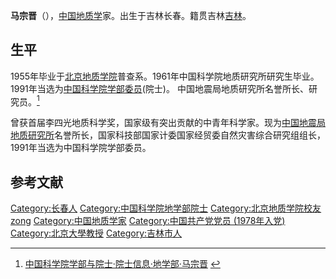 {{Expand|time=2012-03-29T01:53:32+00:00 }}
{{Infobox person
| 姓名     = 马宗晋
| 图像     = 
| 图像替代 = 
| 图像说明 = 
| 出生日期 = {{bda|1933|1|4}}
| 出生地   = 吉林长春
| 死亡日期 = <!-- {{Death date and age|YYYY|MM|DD|YYYY|MM|DD}}（死亡在前，出生在后） -->
| 死亡地   = 
| 国籍       = {{PRC}}
| 籍贯       = 吉林吉林
| 别名     = 
| 知名于   = 
| 职业     = [[地质学|地质学]]家
| 母校 = [[北京地质学院|北京地质学院]]
}}

'''马宗晋'''（{{bd|1933年|1月4日||}}），[[中国|中国]][[地质学|地质学]]家。出生于吉林长春。籍贯吉林[[吉林|吉林]]。

== 生平 ==
1955年毕业于[[北京地质学院|北京地质学院]]普查系。1961年中国科学院地质研究所研究生毕业。1991年当选为[[中国科学院学部委员|中国科学院学部委员]](院士)。 中国地震局地质研究所名誉所长、研究员。<ref>[http://sourcedb.cas.cn/sourcedb_ad_cas/zw2/ysxx/dxb/ 中国科学院学部与院士·院士信息·地学部·马宗晋] {{webarchive|url=https://web.archive.org/web/20120426134225/http://sourcedb.cas.cn/sourcedb_ad_cas/zw2/ysxx/dxb/ |date=2012-04-26 }}</ref>

曾获首届李四光地质科学奖，国家级有突出贡献的中青年科学家。现为[[中国地震局地质研究所|中国地震局地质研究所]]名誉所长，国家科技部国家计委国家经贸委自然灾害综合研究组组长，1991年当选为中国科学院学部委员。

==参考文献==
{{reflist}}

{{中国科学家小作品}}
{{中国科学院地学部院士}}
{{normdaten}}
{{DEFAULTSORT:ma zongjin}}
[[Category:长春人|Category:长春人]]
[[Category:中国科学院地学部院士|Category:中国科学院地学部院士]]
[[Category:北京地质学院校友|Category:北京地质学院校友]]
[[Category:马姓|zong]]
[[Category:中国地质学家|Category:中国地质学家]]
[[Category:中国共产党党员_(1978年入党)|Category:中国共产党党员 (1978年入党)]]
[[Category:北京大學教授|Category:北京大學教授]]
[[Category:吉林市人|Category:吉林市人]]